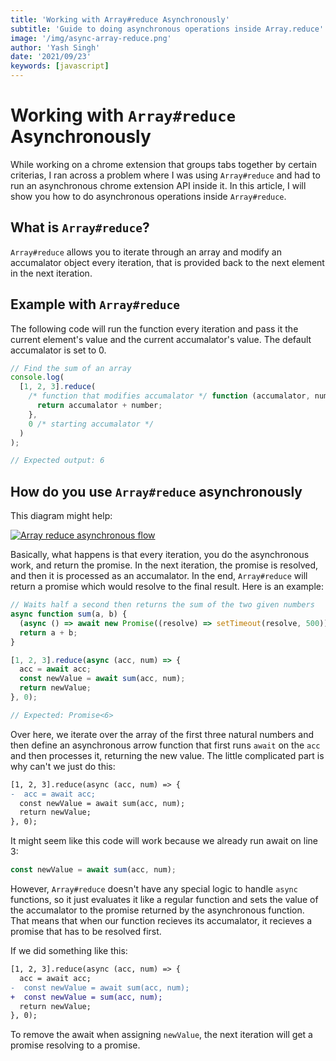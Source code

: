```yaml
---
title: 'Working with Array#reduce Asynchronously'
subtitle: 'Guide to doing asynchronous operations inside Array.reduce'
image: '/img/async-array-reduce.png'
author: 'Yash Singh'
date: '2021/09/23'
keywords: [javascript]
---
```


# Working with `Array#reduce` Asynchronously

While working on a chrome extension that groups tabs together by certain
criterias, I ran across a problem where I was using `Array#reduce` and had
to run an asynchronous chrome extension API inside it. In this article, I
will show you how to do asynchronous operations inside `Array#reduce`.

## What is `Array#reduce`?

`Array#reduce` allows you to iterate through an array and modify an accumalator
object every iteration, that is provided back to the next element in the next
iteration.

## Example with `Array#reduce`

The following code will run the function every iteration and pass it the current
element's value and the current accumalator's value. The default accumalator is
set to 0.

```js
// Find the sum of an array
console.log(
  [1, 2, 3].reduce(
    /* function that modifies accumalator */ function (accumalator, number) {
      return accumalator + number;
    },
    0 /* starting accumalator */
  )
);

// Expected output: 6
```

## How do you use `Array#reduce` asynchronously

This diagram might help:

[![Array reduce asynchronous flow](https://mermaid.ink/img/eyJjb2RlIjoic2VxdWVuY2VEaWFncmFtXG4gICAgcGFydGljaXBhbnQgQSBhcyBGaXJzdCBFbGVtZW50XG4gICAgcGFydGljaXBhbnQgQiBhcyBTZWNvbmQgRWxlbWVudFxuICAgIHBhcnRpY2lwYW50IEMgYXMgVGhpcmQgRWxlbWVudFxuICAgIHBhcnRpY2lwYW50IEQgYXMgRm91cnRoIEVsZW1lbnRcbiAgICBBIC0tPj4gQjogUHJvbWlzZVxuICAgIEIgLS0-PiBBOiBBd2FpdCBQcm9taXNlXG4gICAgQiAtLT4-IEM6IFByb21pc2VcbiAgICBDIC0tPj4gQjogQXdhaXQgUHJvbWlzZVxuICAgIEMgLS0-PiBEOiBQcm9taXNlXG4gICAgRCAtLT4-IEM6IEF3YWl0IFByb21pc2VcbiIsIm1lcm1haWQiOnsidGhlbWUiOiJkZWZhdWx0In0sInVwZGF0ZUVkaXRvciI6dHJ1ZSwiYXV0b1N5bmMiOnRydWUsInVwZGF0ZURpYWdyYW0iOmZhbHNlfQ)](https://mermaid.live/edit/#eyJjb2RlIjoic2VxdWVuY2VEaWFncmFtXG4gICAgcGFydGljaXBhbnQgQSBhcyBGaXJzdCBFbGVtZW50XG4gICAgcGFydGljaXBhbnQgQiBhcyBTZWNvbmQgRWxlbWVudFxuICAgIHBhcnRpY2lwYW50IEMgYXMgVGhpcmQgRWxlbWVudFxuICAgIHBhcnRpY2lwYW50IEQgYXMgRm91cnRoIEVsZW1lbnRcbiAgICBBIC0tPj4gQjogUHJvbWlzZVxuICAgIEIgLS0-PiBBOiBBd2FpdCBQcm9taXNlXG4gICAgQiAtLT4-IEM6IFByb21pc2VcbiAgICBDIC0tPj4gQjogQXdhaXQgUHJvbWlzZVxuICAgIEMgLS0-PiBEOiBQcm9taXNlXG4gICAgRCAtLT4-IEM6IEF3YWl0IFByb21pc2VcbiIsIm1lcm1haWQiOiJ7XG4gIFwidGhlbWVcIjogXCJkYXJrXCJcbn0iLCJ1cGRhdGVFZGl0b3IiOmZhbHNlLCJhdXRvU3luYyI6dHJ1ZSwidXBkYXRlRGlhZ3JhbSI6ZmFsc2V9)

Basically, what happens is that every iteration, you do the asynchronous work,
and return the promise. In the next iteration, the promise is resolved, and then
it is processed as an accumalator. In the end, `Array#reduce` will return a promise
which would resolve to the final result. Here is an example:

```js
// Waits half a second then returns the sum of the two given numbers
async function sum(a, b) {
  (async () => await new Promise((resolve) => setTimeout(resolve, 500)))();
  return a + b;
}

[1, 2, 3].reduce(async (acc, num) => {
  acc = await acc;
  const newValue = await sum(acc, num);
  return newValue;
}, 0);

// Expected: Promise<6>
```

Over here, we iterate over the array of the first three natural numbers and then
define an asynchronous arrow function that first runs `await` on the `acc` and
then processes it, returning the new value. The little complicated part is why
can't we just do this:

```diff
[1, 2, 3].reduce(async (acc, num) => {
-  acc = await acc;
  const newValue = await sum(acc, num);
  return newValue;
}, 0);
```

It might seem like this code will work because we already run await on line 3:

```js
const newValue = await sum(acc, num);
```

However, `Array#reduce` doesn't have any special logic to handle `async` functions,
so it just evaluates it like a regular function and sets the value of the accumalator
to the promise returned by the asynchronous function. That means that when our function
recieves its accumalator, it recieves a promise that has to be resolved first.

If we did something like this:

```diff
[1, 2, 3].reduce(async (acc, num) => {
  acc = await acc;
-  const newValue = await sum(acc, num);
+  const newValue = sum(acc, num);
  return newValue;
}, 0);
```

To remove the await when assigning `newValue`, the next iteration will get a promise
resolving to a promise.
